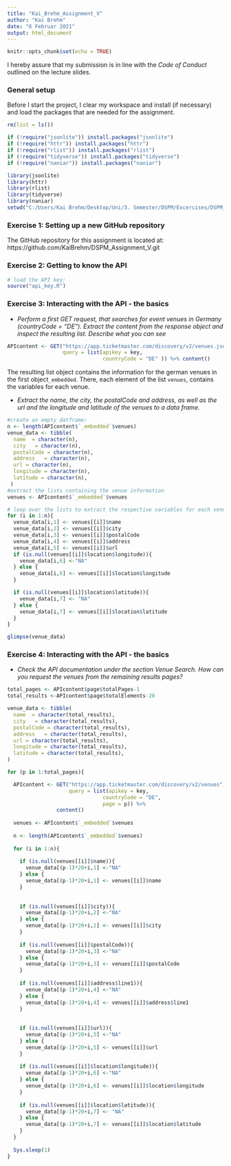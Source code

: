 ```yaml
---
title: "Kai_Brehm_Assignment_V"
author: "Kai Brehm"
date: "6 Februar 2021"
output: html_document
---
```


```r
knitr::opts_chunk$set(echo = TRUE)
```

I hereby assure that my submission is in line with the *Code of Conduct* outlined
on the lecture slides.

### General setup

Before I start the project, I clear my workspace and install (if necessary) and 
load the packages that are needed for the assignment.

```r
rm(list = ls())

if (!require("jsonlite")) install.packages("jsonlite")
if (!require("httr")) install.packages("httr")
if (!require("rlist")) install.packages("rlist")
if (!require("tidyverse")) install.packages("tidyverse")
if (!require("naniar")) install.packages("naniar")

library(jsonlite)
library(httr)
library(rlist)
library(tidyverse)
library(naniar)
setwd("C:/Users/Kai Brehm/Desktop/Uni/3. Semester/DSPM/Excercises/DSPM_Assignment_V")

```
### Exercise 1: Setting up a new GitHub repository
The GitHub repository for this assignment is located at: https://github.com/KaiBrehm/DSPM_Assignment_V.git

### Exercise 2: Getting to know the API
``` r
# load the API key:
source("api_key.R")

```

### Exercise 3: Interacting with the API - the basics
* *Perform a first GET request, that searches for event venues in Germany*
  *(countryCode = "DE"). Extract the content from the response object and*
  *inspect the resulting list. Describe what you can see*
  
``` r
APIcontent <- GET("https://app.ticketmaster.com/discovery/v2/venues.json?", 
                  query = list(apikey = key,
                               countryCode = "DE" )) %>% content()
```
The resulting list object contains the information for the german venues in the
first object``_embedded``. There, each element of the list ``venues``, contains the 
variables for each venue. 


* *Extract the name, the city, the postalCode and address, as well as the url and *
  *the longitude and latitude of the venues to a data frame.*
``` r

#create an empty datframe:
n <- length(APIcontent$`_embedded`$venues)
venue_data <- tibble(
  name  = character(n),
  city   = character(n),
  postalCode = character(n),
  address   = character(n),
  url = character(n),
  longitude = character(n),
  latitude = character(n),
 )
#extract the lists containing the venue information
venues <- APIcontent$`_embedded`$venues

# loop over the lists to extract the respective variables for each venue
for (i in 1:n){
  venue_data[i,1] <- venues[[i]]$name
  venue_data[i,2] <- venues[[i]]$city
  venue_data[i,3] <- venues[[i]]$postalCode
  venue_data[i,4] <- venues[[i]]$address
  venue_data[i,5] <- venues[[i]]$url
  if (is.null(venues[[i]]$location$longitude)){
    venue_data[i,6] <-"NA"
  } else {
    venue_data[i,6] <- venues[[i]]$location$longitude
  }

  if (is.null(venues[[i]]$location$latitude)){
    venue_data[i,7] <- "NA"
  } else {
    venue_data[i,7] <- venues[[i]]$location$latitude
  }
}

glimpse(venue_data)
```


### Exercise 4: Interacting with the API - the basics
* *Check the API documentation under the section Venue Search. How can you request*
  *the venues from the remaining results pages?*


``` r
total_pages <- APIcontent$page$totalPages-1
total_results <-APIcontent$page$totalElements-20

venue_data <- tibble(
  name  = character(total_results),
  city   = character(total_results),
  postalCode = character(total_results),
  address   = character(total_results),
  url = character(total_results),
  longitude = character(total_results),
  latitude = character(total_results),
)

for (p in 1:total_pages){

  APIcontent <- GET("https://app.ticketmaster.com/discovery/v2/venues", 
                    query = list(apikey = key,
                               countryCode = "DE",
                               page = p)) %>%
                content()
  
  venues <- APIcontent$`_embedded`$venues
  
  n <- length(APIcontent$`_embedded`$venues)
  
  for (i in 1:n){
    
    if (is.null(venues[[i]]$name)){
      venue_data[(p-1)*20+i,1] <-"NA"
    } else {
      venue_data[(p-1)*20+i,1] <- venues[[i]]$name
    }
    
    
    if (is.null(venues[[i]]$city)){
      venue_data[(p-1)*20+i,2] <-"NA"
    } else {
      venue_data[(p-1)*20+i,2] <- venues[[i]]$city
    }
    
    if (is.null(venues[[i]]$postalCode)){
      venue_data[(p-1)*20+i,3] <-"NA"
    } else {
      venue_data[(p-1)*20+i,3] <- venues[[i]]$postalCode
    }
    
    if (is.null(venues[[i]]$address$line1)){
      venue_data[(p-1)*20+i,4] <-"NA"
    } else {
      venue_data[(p-1)*20+i,4] <- venues[[i]]$address$line1
    }
    
    
    if (is.null(venues[[i]]$url)){
      venue_data[(p-1)*20+i,5] <-"NA"
    } else {
      venue_data[(p-1)*20+i,5] <- venues[[i]]$url
    }
    
    if (is.null(venues[[i]]$location$longitude)){
      venue_data[(p-1)*20+i,6] <-"NA"
    } else {
      venue_data[(p-1)*20+i,6] <- venues[[i]]$location$longitude
    }
    
    if (is.null(venues[[i]]$location$latitude)){
      venue_data[(p-1)*20+i,7] <- "NA"
    } else {
      venue_data[(p-1)*20+i,7] <- venues[[i]]$location$latitude
    }
  }
  
  Sys.sleep(1)
}

```




